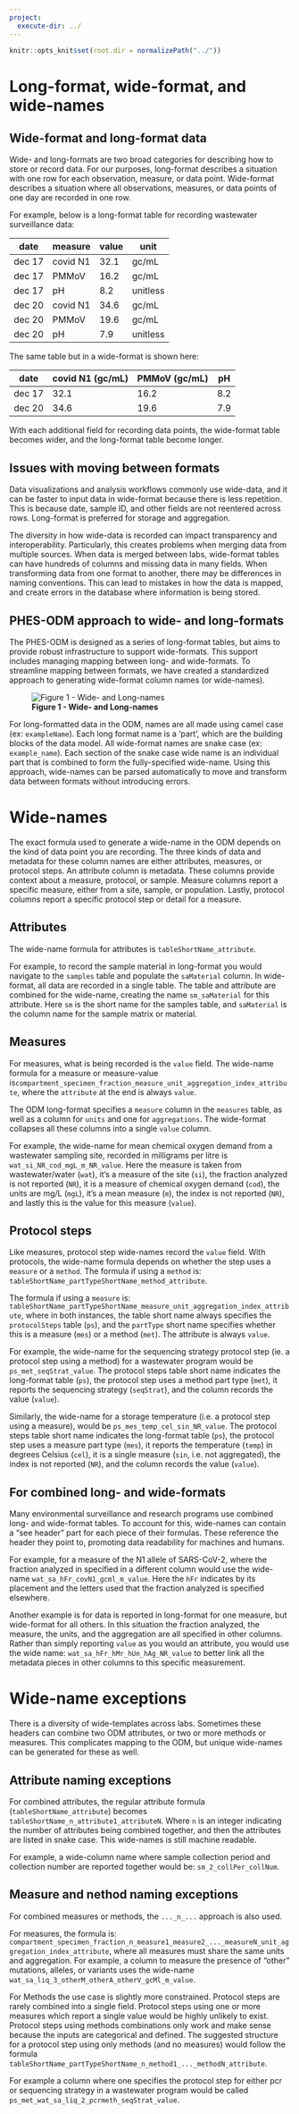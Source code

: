 ```yaml
---
project:
  execute-dir: ../
---
```


```r
knitr::opts_knit$set(root.dir = normalizePath("../"))
```

# Long-format, wide-format, and wide-names {.unnumbered}

## Wide-format and long-format data

Wide- and long-formats are two broad categories for describing how to store or record data. For our purposes, long-format describes a situation with one row for each observation, measure, or data point. Wide-format describes a situation where all observations, measures, or data points of one day are recorded in one row.

For example, below is a long-format table for recording wastewater surveillance data:

| date   | measure  | value | unit     |
|--------|----------|-------|----------|
| dec 17 | covid N1 | 32.1  | gc/mL    |
| dec 17 | PMMoV    | 16.2  | gc/mL    |
| dec 17 | pH       | 8.2   | unitless |
| dec 20 | covid N1 | 34.6  | gc/mL    |
| dec 20 | PMMoV    | 19.6  | gc/mL    |
| dec 20 | pH       | 7.9   | unitless |

The same table but in a wide-format is shown here:

| date   | covid N1 (gc/mL) | PMMoV (gc/mL) | pH  |
|--------|------------------|---------------|-----|
| dec 17 | 32.1             | 16.2          | 8.2 |
| dec 20 | 34.6             | 19.6          | 7.9 |

With each additional field for recording data points, the wide-format table becomes wider, and the long-format table become longer.

## Issues with moving between formats

Data visualizations and analysis workflows commonly use wide-data, and it can be faster to input data in wide-format because there is less repetition. This is because date, sample ID, and other fields are not reentered across rows. Long-format is preferred for storage and aggregation.

The diversity in how wide-data is recorded can impact transparency and interoperability. Particularly, this creates problems when merging data from multiple sources. When data is merged between labs, wide-format tables can have hundreds of columns and missing data in many fields. When transforming data from one format to another, there may be differences in naming conventions. This can lead to mistakes in how the data is mapped, and create errors in the database where information is being stored.

## PHES-ODM approach to wide- and long-formats

The PHES-ODM is designed as a series of long-format tables, but aims to provide robust infrastructure to support wide-formats. This support includes managing mapping between long- and wide-formats. To streamline mapping between formats, we have created a standardized approach to generating wide-format column names (or wide-names).

![**Figure 1 - Wide- and Long-names**](assets/Long-to-wide-name%20example.png){fig-align="center"}

For long-formatted data in the ODM, names are all made using camel case (ex: `exampleName`). Each long format name is a 'part', which are the building blocks of the data model. All wide-format names are snake case (ex: `example_name`). Each section of the snake case wide name is an individual part that is combined to form the fully-specified wide-name. Using this approach, wide-names can be parsed automatically to move and transform data between formats without introducing errors.

# Wide-names

The exact formula used to generate a wide-name in the ODM depends on the kind of data point you are recording. The three kinds of data and metadata for these column names are either attributes, measures, or protocol steps. An attribute column is metadata. These columns provide context about a measure, protocol, or sample. Measure columns report a specific measure, either from a site, sample, or population. Lastly, protocol columns report a specific protocol step or detail for a measure.

## Attributes

The wide-name formula for attributes is `tableShortName_attribute`.

For example, to record the sample material in long-format you would navigate to the `samples` table and populate the `saMaterial` column. In wide-format, all data are recorded in a single table. The table and attribute are combined for the wide-name, creating the name `sm_saMaterial` for this attribute. Here `sm` is the short name for the samples table, and `saMaterial` is the column name for the sample matrix or material.

## Measures

For measures, what is being recorded is the `value` field. The wide-name formula for a measure or measure-value is`compartment_specimen_fraction_measure_unit_aggregation_index_attribute`, where the `attribute` at the end is always `value`.

The ODM long-format specifies a `measure` column in the `measures` table, as well as a column for `units` and one for `aggregations`. The wide-format collapses all these columns into a single `value` column.

For example, the wide-name for mean chemical oxygen demand from a wastewater sampling site, recorded in milligrams per litre is `wat_si_NR_cod_mgL_m_NR_value`. Here the measure is taken from wastewater/water (`wat`), it's a measure of the site (`si`), the fraction analyzed is not reported (`NR`), it is a measure of chemical oxygen demand (`cod`), the units are mg/L (`mgL`), it's a mean measure (`m`), the index is not reported (`NR`), and lastly this is the value for this measure (`value`).

## Protocol steps

Like measures, protocol step wide-names record the `value` field. With protocols, the wide-name formula depends on whether the step uses a `measure` or a `method`. The formula if using a `method` is: `tableShortName_partTypeShortName_method_attribute`.

The formula if using a `measure` is: `tableShortName_partTypeShortName_measure_unit_aggregation_index_attribute`, where in both instances, the table short name always specifies the `protocolSteps` table (`ps`), and the `partType` short name specifies whether this is a measure (`mes`) or a method (`met`). The attribute is always `value`.

For example, the wide-name for the sequencing strategy protocol step (ie. a protocol step using a method) for a wastewater program would be `ps_met_seqStrat_value`. The protocol steps table short name indicates the long-format table (`ps`), the protocol step uses a method part type (`met`), it reports the sequencing strategy (`seqStrat`), and the column records the value (`value`).

Similarly, the wide-name for a storage temperature (i.e. a protocol step using a measure), would be `ps_mes_temp_cel_sin_NR_value`. The protocol steps table short name indicates the long-format table (`ps`), the protocol step uses a measure part type (`mes`), it reports the temperature (`temp`) in degrees Celsius (`cel`), it is a single measure (`sin`, i.e. not aggregated), the index is not reported (`NR`), and the column records the value (`value`).

## For combined long- and wide-formats

Many environmental surveillance and research programs use combined long- and wide-format tables. To account for this, wide-names can contain a "see header" part for each piece of their formulas. These reference the header they point to, promoting data readability for machines and humans.

For example, for a measure of the N1 allele of SARS-CoV-2, where the fraction analyzed in specified in a different column would use the wide-name `wat_sa_hFr_covN1_gcml_m_value`. Here the `hFr` indicates by its placement and the letters used that the fraction analyzed is specified elsewhere.

Another example is for data is reported in long-format for one measure, but wide-format for all others. In this situation the fraction analyzed, the measure, the units, and the aggregation are all specified in other columns. Rather than simply reporting `value` as you would an attribute, you would use the wide name: `wat_sa_hFr_hMr_hUn_hAg_NR_value` to better link all the metadata pieces in other columns to this specific measurement.

# Wide-name exceptions

There is a diversity of wide-templates across labs. Sometimes these headers can combine two ODM attributes, or two or more methods or measures. This complicates mapping to the ODM, but unique wide-names can be generated for these as well.

## Attribute naming exceptions

For combined attributes, the regular attribute formula (`tableShortName_attribute`) becomes `tableShortName_n_attribute1_attributeN`. Where `n` is an integer indicating the number of attributes being combined together, and then the attributes are listed in snake case. This wide-names is still machine readable.

For example, a wide-column name where sample collection period and collection number are reported together would be: `sm_2_collPer_collNum`.

## Measure and nethod naming exceptions

For combined measures or methods, the `..._n_...` approach is also used.

For measures, the formula is: `compartment_specimen_fraction_n_measure1_measure2_..._measureN_unit_aggregation_index_attribute`, where all measures must share the same units and aggregation. For example, a column to measure the presence of "other" mutations, alleles, or variants uses the wide-name `wat_sa_liq_3_otherM_otherA_otherV_gcMl_m_value`.

For Methods the use case is slightly more constrained. Protocol steps are rarely combined into a single field. Protocol steps using one or more measures which report a single value would be highly unlikely to exist. Protocol steps using methods combinations only work and make sense because the inputs are categorical and defined. The suggested structure for a protocol step using only methods (and no measures) would follow the formula `tableShortName_partTypeShortName_n_method1_..._methodN_attribute`.

For example a column where one specifies the protocol step for either pcr or sequencing strategy in a wastewater program would be called `ps_met_wat_sa_liq_2_pcrmeth_seqStrat_value`.
